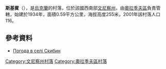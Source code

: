 {{coord|49|9|22|N|29|23|54|E|scale:30000|display=title}}

'''斯基賓'''（{{lang-uk|Скибин}}），是[[烏克蘭|烏克蘭]]的村落，位於該國西南部[[文尼察州|文尼察州]]，由[[奧拉季夫區|奧拉季夫區]]負責管轄，始建於1934年，面積0.59平方公里，海拔高度255米，2001年該村落人口116。

==參考資料==
* [http://weather.in.ua/ua/vinnickaja/23980 Погода в селі Скибин] {{Wayback|url=http://weather.in.ua/ua/vinnickaja/23980 |date=20111220071756 }}

[[Category:文尼察州村落|Category:文尼察州村落]]
[[Category:奧拉季夫區村落|Category:奧拉季夫區村落]]


{{Vinnytsia-geo-stub}}